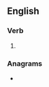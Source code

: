 ==English==

===Verb===
{{head|en|verb form}}

# {{en-past of|upbring}}

===Anagrams===
* {{l|en|brought up}}